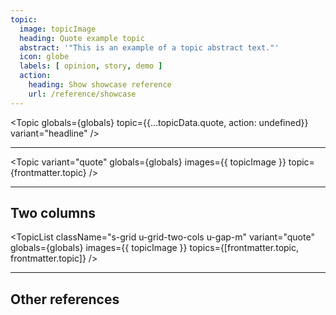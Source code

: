 ```yaml
---
topic:
  image: topicImage
  heading: Quote example topic
  abstract: '"This is an example of a topic abstract text."'
  icon: globe
  labels: [ opinion, story, demo ]
  action:
    heading: Show showcase reference
    url: /reference/showcase
---
```


<Topic
  globals={globals}
  topic={{...topicData.quote, action: undefined}}
  variant="headline"
/>

---

<Topic
  variant="quote"
  globals={globals}
  images={{ topicImage }}
  topic={frontmatter.topic}
/>

---

## Two columns

<TopicList 
  className="s-grid u-grid-two-cols u-gap-m"
  variant="quote"
  globals={globals}
  images={{ topicImage }}
  topics={[frontmatter.topic, frontmatter.topic]}
/>

---

## Other references

<TopicList 
  className="s-grid u-grid-three-cols u-gap-m"
  variant="card"
  globals={globals}
  topics={Object.values(topicData)}
/>

